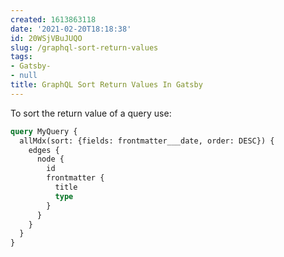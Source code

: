 ```yaml
---
created: 1613863118
date: '2021-02-20T18:18:38'
id: 20WSjVBuJUQO
slug: /graphql-sort-return-values
tags:
- Gatsby-
- null
title: GraphQL Sort Return Values In Gatsby
---
```


To sort the return value of a query use: 


```graphql
query MyQuery {
  allMdx(sort: {fields: frontmatter___date, order: DESC}) {
    edges {
      node {
        id
        frontmatter {
          title
          type
        }
      }
    }
  }
}
```